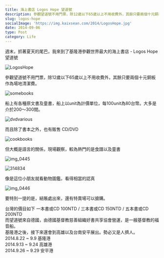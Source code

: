 ```yaml
---
title: 海上書店 Logos Hope 望道號
description: 參觀望道號不用門票，除12歲以下65歲以上不用收費外，其餘只要兩個十元銅板作為場地清潔費。
slug: logos-hope
socialImage: 'https://img.kaixsean.com/2014/LogosHope.jpg'
date: 2014-09-06
type: Post
category: Life
---
```


週末，抓著夏天的尾巴，我來到了基隆港參觀世界最大的海上書店 - Logos Hope 望道號

![LogosHope](https://img.kaixsean.com/2014/LogosHope.jpg)

參觀望道號不用門票，除12歲以下65歲以上不用收費外，其餘只要兩個十元銅板作為場地清潔費。

![somebooks](https://img.kaixsean.com/2014/somebooks.jpg)

船上有各種原文書及童書，船上以unit為計價單位，每100unit為80台幣。大多是介於200～300間。

![dvdvarious](https://img.kaixsean.com/2014/dvdvarious.jpg)

而且除了書本之外，也有販售 CD/DVD

![cookbooks](https://img.kaixsean.com/2014/cookbooks.jpg)

但大概是語言的關係，現場觀察，較為熱門的是食譜以及童書

![img_0445](https://img.kaixsean.com/2014/img_0445.jpg)

![314834](https://img.kaixsean.com/2014/314834.jpg)

像是這位小朋友就看動物圖鑑，看得相當的認真

![img_0446](https://img.kaixsean.com/2014/img_0446.jpg)

要特別一提的是，結賬處出來，還有特賣場可以搶購。

台灣的價目如下
一本書或CD 100NTD / 三本書或CD 150NTD / 五本書或CD 200NTD  
而望道號來自德國，由德國基督教慈善組織好書共享協會營運，是一艘基督教的福音船。  
基隆港之後，接下來還會到高雄以及台南安平展出。勢必又是人擠人。  
2014.8.22 ~ 9.9 基隆港  
2014.9.13 ~ 9.24 高雄港  
2014.9.26 ~ 9.29 安平港  
